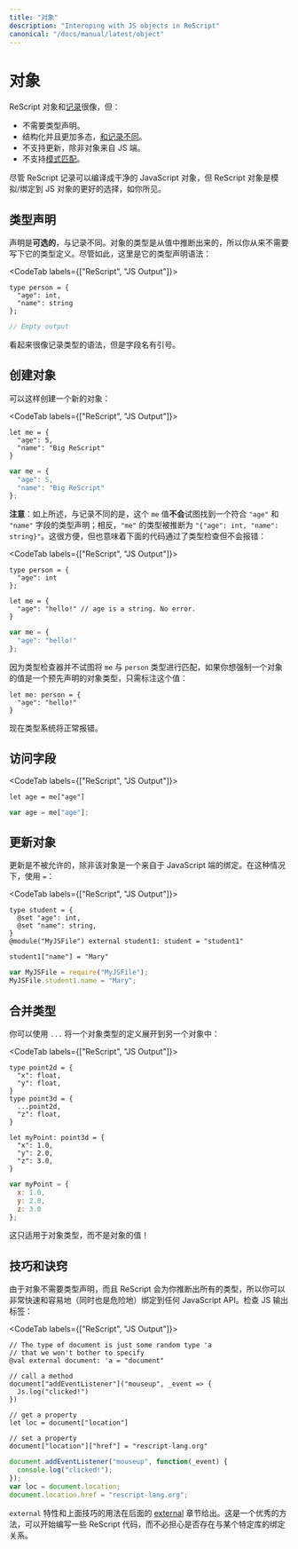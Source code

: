 ```yaml
---
title: "对象"
description: "Interoping with JS objects in ReScript"
canonical: "/docs/manual/latest/object"
---
```


<!--
# Object
-->
# 对象

<!--
ReScript objects are like [records](record.md), but:
-->

ReScript 对象和[记录](record.md)很像，但：

<!--
- No type declaration needed.
- Structural and more polymorphic, [unlike records](record.md#record-types-are-found-by-field-name).
- Doesn't support updates unless the object comes from the JS side.
- Doesn't support [pattern matching](pattern-matching-destructuring).
-->

- 不需要类型声明。
- 结构化并且更加多态，[和记录不同](record.md#record-types-are-found-by-field-name)。
- 不支持更新，除非对象来自 JS 端。
- 不支持[模式匹配](pattern-matching-destructuring)。

<!-- TODO: support update man -->

<!--
Although ReScript records compile to clean JavaScript objects, ReScript objects are a better candidate for emulating/binding to JS objects, as you'll see.
-->

尽管 ReScript 记录可以编译成干净的 JavaScript 对象，但 ReScript 对象是模拟/绑定到 JS 对象的更好的选择，如你所见。

<!--
## Type Declaration
-->
## 类型声明

<!--
**Optional**, unlike for records. The type of an object is inferred from the value, so you never really need to write down its type definition. Nevertheless, here's its type declaration syntax:
-->

声明是**可选的**，与记录不同。对象的类型是从值中推断出来的，所以你从来不需要写下它的类型定义。尽管如此，这里是它的类型声明语法：

<CodeTab labels={["ReScript", "JS Output"]}>

```res prelude
type person = {
  "age": int,
  "name": string
};
```
```js
// Empty output
```

</CodeTab>

<!--
Visually similar to record type's syntax, with the field names quoted.
-->

看起来很像记录类型的语法，但是字段名有引号。

<!-- TODO: document {.} and {..} -->

<!--
## Creation
-->
## 创建对象

<!--
To create a new object:
-->

可以这样创建一个新的对象：

<CodeTab labels={["ReScript", "JS Output"]}>

```res example
let me = {
  "age": 5,
  "name": "Big ReScript"
}
```
```js
var me = {
  "age": 5,
  "name": "Big ReScript"
};
```

</CodeTab>

<!--
**Note**: as said above, unlike for record, this `me` value does **not** try to find a conforming type declaration with the field `"age"` and `"name"`; rather, the type of `me` is inferred as `{"age": int, "name": string}`. This is convenient, but also means this code passes type checking without errors:
-->

**注意**：如上所述，与记录不同的是，这个 `me` 值**不会**试图找到一个符合 `"age"` 和 `"name"` 字段的类型声明；相反，`"me"` 的类型被推断为 `"{"age": int, "name": string}"`。这很方便，但也意味着下面的代码通过了类型检查但不会报错：

<CodeTab labels={["ReScript", "JS Output"]}>

```res
type person = {
  "age": int
};

let me = {
  "age": "hello!" // age is a string. No error.
}
```
```js
var me = {
  "age": "hello!"
};
```

</CodeTab>

<!--
Since the type checker doesn't try to match `me` with the type `person`. If you ever want to force an object value to be of a predeclared object type, just annotate the value:
-->

因为类型检查器并不试图将 `me` 与 `person` 类型进行匹配，如果你想强制一个对象的值是一个预先声明的对象类型，只需标注这个值：

```res
let me: person = {
  "age": "hello!"
}
```

<!--
Now the type system will error properly.
-->

现在类型系统将正常报错。

<!--
## Access
-->
## 访问字段

<CodeTab labels={["ReScript", "JS Output"]}>

```res
let age = me["age"]
```
```js
var age = me["age"];
```

</CodeTab>

<!--
## Update
-->
## 更新对象

<!--
Disallowed unless the object is a binding that comes from the JavaScript side. In that case, use `=`
-->

更新是不被允许的，除非该对象是一个来自于 JavaScript 端的绑定。在这种情况下，使用 `=`：

<CodeTab labels={["ReScript", "JS Output"]}>

```res example
type student = {
  @set "age": int,
  @set "name": string,
}
@module("MyJSFile") external student1: student = "student1"

student1["name"] = "Mary"
```
```js
var MyJSFile = require("MyJSFile");
MyJSFile.student1.name = "Mary";
```

</CodeTab>

<!--
## Combine Types
-->
## 合并类型

<!--
You can spread one object type definition into another using `...`:
-->

你可以使用 `...` 将一个对象类型的定义展开到另一个对象中：

<CodeTab labels={["ReScript", "JS Output"]}>

```res example
type point2d = {
  "x": float,
  "y": float,
}
type point3d = {
  ...point2d,
  "z": float,
}

let myPoint: point3d = {
  "x": 1.0,
  "y": 2.0,
  "z": 3.0,
}
```
```js
var myPoint = {
  x: 1.0,
  y: 2.0,
  z: 3.0
};
```

</CodeTab>

<!--
This only works with object types, not object values!
-->

这只适用于对象类型，而不是对象的值！

<!--
## Tips & Tricks
-->
## 技巧和诀窍

<!--
Since objects don't require type declarations, and since ReScript infers all the types for you, you get to very quickly and easily (and dangerously) bind to any JavaScript API. Check the JS output tab:
-->

由于对象不需要类型声明，而且 ReScript 会为你推断出所有的类型，所以你可以非常快速和容易地（同时也是危险地）绑定到任何 JavaScript API。检查 JS 输出标签：

<CodeTab labels={["ReScript", "JS Output"]}>

```res example
// The type of document is just some random type 'a
// that we won't bother to specify
@val external document: 'a = "document"

// call a method
document["addEventListener"]("mouseup", _event => {
  Js.log("clicked!")
})

// get a property
let loc = document["location"]

// set a property
document["location"]["href"] = "rescript-lang.org"
```
```js
document.addEventListener("mouseup", function(_event) {
  console.log("clicked!");
});
var loc = document.location;
document.location.href = "rescript-lang.org";
```

</CodeTab>

<!--
The `external` feature and the usage of this trick are also documented in the [external](external#tips--tricks) section later. It's an excellent way to start writing some ReScript code without worrying about whether bindings to a particular library exists.
-->

`external` 特性和上面技巧的用法在后面的 [external](external#tips--tricks) 章节给出。这是一个优秀的方法，可以开始编写一些 ReScript 代码，而不必担心是否存在与某个特定库的绑定关系。
